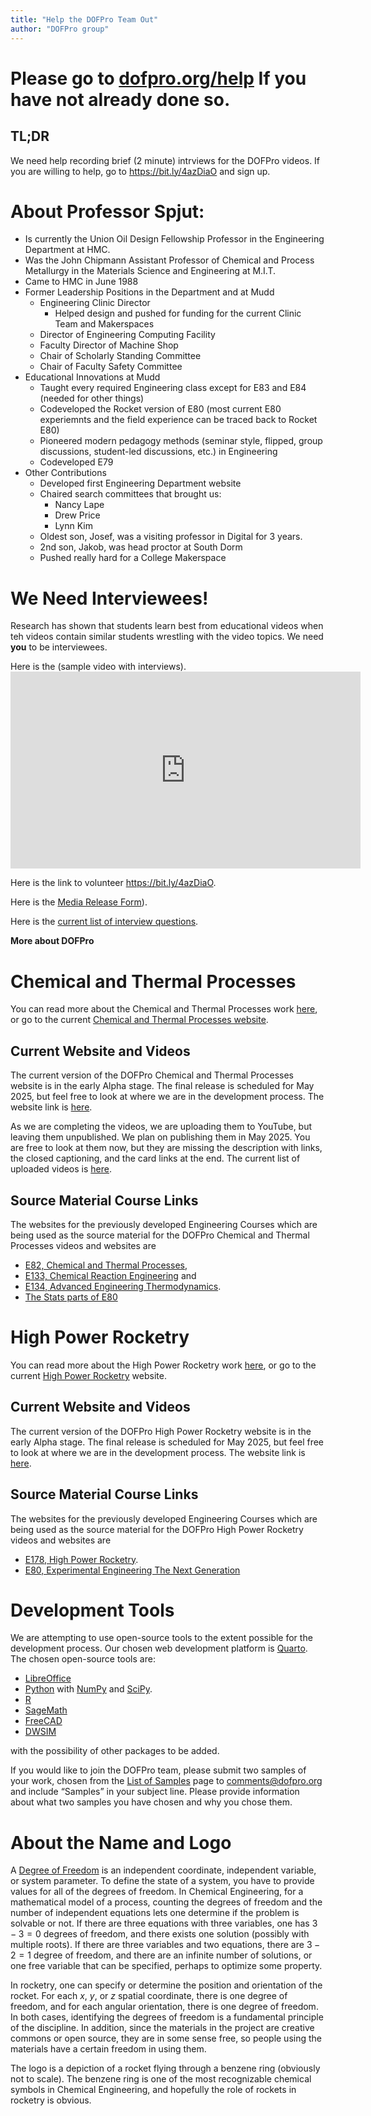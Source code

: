 ```yaml
---
title: "Help the DOFPro Team Out"
author: "DOFPro group"
---
```


# Please go to [dofpro.org/help](https://dofpro.org/help/index.html) If you have not already done so.

## TL;DR

We need help recording brief (2 minute) intrviews for the DOFPro videos. If you are willing to help, go to [https://bit.ly/4azDiaO](https://bit.ly/4azDiaO) and sign up.

# About Professor Spjut:

- Is currently the Union Oil Design Fellowship Professor in the Engineering Department at HMC.
- Was the John Chipmann Assistant Professor of Chemical and Process Metallurgy in the Materials Science and Engineering at M.I.T.
- Came to HMC in June 1988
- Former Leadership Positions in the Department and at Mudd
  - Engineering Clinic Director
    - Helped design and pushed for funding for the current Clinic Team and Makerspaces
  - Director of Engineering Computing Facility
  - Faculty Director of Machine Shop
  - Chair of Scholarly Standing Committee
  - Chair of Faculty Safety Committee
- Educational Innovations at Mudd
  - Taught every required Engineering class except for E83 and E84 (needed for other things)
  - Codeveloped the Rocket version of E80 (most current E80 experiemnts and the field experience can be traced back to Rocket E80)
  - Pioneered modern pedagogy methods (seminar style, flipped, group discussions, student-led discussions, etc.) in Engineering
  - Codeveloped E79
- Other Contributions
  - Developed first Engineering Department website
  - Chaired search committees that brought us:
    - Nancy Lape
    - Drew Price
    - Lynn Kim
  - Oldest son, Josef, was a visiting professor in Digital for 3 years.
  - 2nd son, Jakob, was head proctor at South Dorm
  - Pushed really hard for a College Makerspace

# We Need Interviewees!

Research has shown that students learn best from educational videos when teh videos contain similar students wrestling with the video topics. We need **you** to be interviewees.

Here is the (sample video with interviews).
<iframe width="560" height="315" src="https://www.youtube.com/embed/Kztw9GX9EL8?si=1dSn0SbWbVmKTdjU" title="YouTube video player" frameborder="0" allow="accelerometer; autoplay; clipboard-write; encrypted-media; gyroscope; picture-in-picture; web-share" referrerpolicy="strict-origin-when-cross-origin" allowfullscreen></iframe>

Here is the link to volunteer [https://bit.ly/4azDiaO](https://bit.ly/4azDiaO).

Here is the [Media Release Form](https://drive.google.com/file/d/1w9DboCpJ6XCma0uf0j8wJrtvLASJx_YD/view?usp=sharing)).

Here is the [current list of interview questions](https://docs.google.com/document/d/1aVh1JZLfZyhNEjMaOSNCWtaytWNiuKTgeulNyADhywc/edit?usp=sharing).


**More about DOFPro**

# Chemical and Thermal Processes

You can read more about the Chemical and Thermal Processes work [here](ChemE.qmd), or go to the current [Chemical and Thermal Processes website](https://dofpro.org/CTP/).

## Current Website and Videos

The current version of the DOFPro Chemical and Thermal Processes website is in the early Alpha stage. The final release is scheduled for May 2025, but feel free to look at where we are in the development process. The website link is [here](https://dofpro.org/CTP/).

As we are completing the videos, we are uploading them to YouTube, but leaving them unpublished. We plan on publishing them in May 2025. You are free to look at them now, but they are missing the description with links, the closed captioning, and the card links at the end. The current list of uploaded videos is [here](https://dofpro.org/CTP/basics/intro/CurrentVideoList.html).

## Source Material Course Links

The websites for the previously developed Engineering Courses which are being used as the source material for the DOFPro Chemical and Thermal Processes videos and websites are

* [E82, Chemical and Thermal Processes](https://pages.hmc.edu/spjut/E82/index.md.html),
* [E133, Chemical Reaction Engineering](https://pages.hmc.edu/spjut/E133/index.md.html) and
* [E134, Advanced Engineering Thermodynamics](https://pages.hmc.edu/spjut/E134/index.md.html).
* [The Stats parts of E80](https://hmc-e80.github.io/lectures/#week-2-statistics-for-experiments)

# High Power Rocketry

You can read more about the High Power Rocketry work  [here](Rocketry.qmd), or go to the current [High Power Rocketry](https://dofpro.org/RCK/) website.

## Current Website and Videos

The current version of the DOFPro High Power Rocketry website is in the early Alpha stage. The final release is scheduled for May 2025, but feel free to look at where we are in the development process. The website link is [here](https://dofpro.org/RCK/).

## Source Material Course Links

The websites for the previously developed Engineering Courses which are being used as the source material for the DOFPro High Power Rocketry videos and websites are

* [E178, High Power Rocketry](https://pages.hmc.edu/spjut/AdvRoc/index.md.html).
* [E80, Experimental Engineering The Next Generation](https://pages.hmc.edu/spjut/NewE80/)

# Development Tools

We are attempting to use open-source tools to the extent possible for the development process. Our chosen web development platform is [Quarto](https://quarto.org/). The chosen open-source tools are:

  * [LibreOffice](https://www.libreoffice.org/)
  * [Python](https://www.python.org/) with [NumPy](https://numpy.org/) and [SciPy](https://scipy.org/).
  * [R](https://www.r-project.org/)
  * [SageMath](https://www.sagemath.org/)
  * [FreeCAD](https://www.freecad.org/)
  * [DWSIM](https://dwsim.org/)

with the possibility of other packages to be added.





If you would like to join the DOFPro team, please submit two samples of your work, chosen from the [List of Samples](samples.qmd) page to [comments\@dofpro.org](mailto:comments\@dofpro.org?subject="Samples") and include "Samples" in your subject line. Please provide information about what two samples you have chosen and why you chose them.

# About the Name and Logo

A [Degree of Freedom](https://en.wikipedia.org/wiki/Degrees_of_freedom) is an independent coordinate,  independent variable, or system parameter. To define the state of a system, you have to provide values for all of the degrees of freedom. In Chemical Engineering, for a mathematical model of a process, counting the degrees of freedom and the number of independent equations lets one determine if the problem is solvable or not. If there are three equations with three variables, one has $3 - 3 = 0$ degrees of freedom, and there exists one solution (possibly with multiple roots). If there are three variables and two equations, there are $3 - 2 = 1$ degree of freedom, and there are an infinite number of solutions, or one free variable that can be specified, perhaps to optimize some property.

In rocketry, one can specify or determine the position and orientation of the rocket. For each $x$, $y$, or $z$ spatial coordinate, there is one degree of freedom, and for each angular orientation, there is one degree of freedom. In both cases, identifying the degrees of freedom is a fundamental principle of the discipline. In addition, since the materials in the project are creative commons or open source, they are in some sense free, so people using the materials have a certain freedom in using them.

The logo is a depiction of a rocket flying through a benzene ring (obviously not to scale). The benzene ring is one of the most recognizable chemical symbols in Chemical Engineering, and hopefully the role of rockets in rocketry is obvious.

